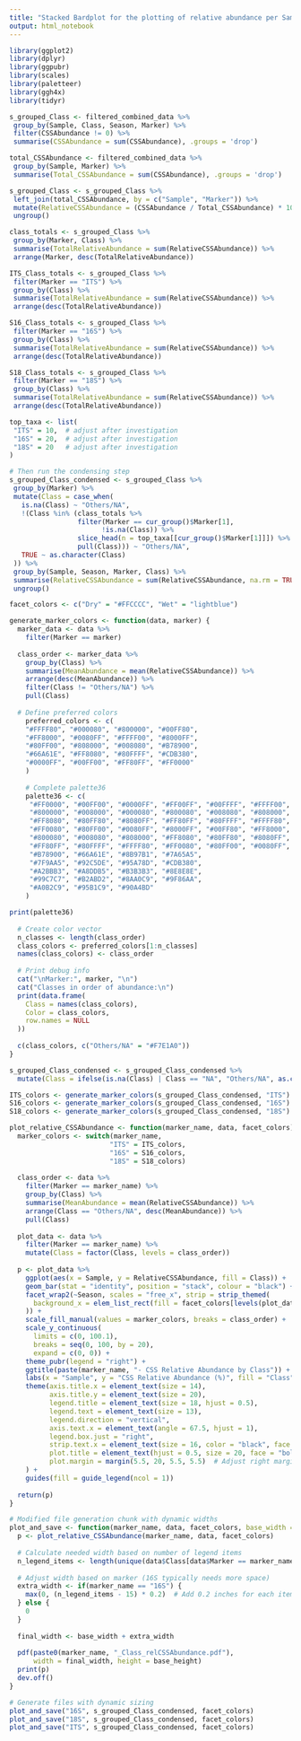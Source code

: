---
title: "Stacked Bardplot for the plotting of relative abundance per Sample per marker"
output: html_notebook
---
```{r}
library(ggplot2)
library(dplyr)
library(ggpubr)
library(scales)
library(paletteer)
library(ggh4x)
library(tidyr)
```

```{r}
s_grouped_Class <- filtered_combined_data %>% 
 group_by(Sample, Class, Season, Marker) %>%  
 filter(CSSAbundance != 0) %>% 
 summarise(CSSAbundance = sum(CSSAbundance), .groups = 'drop')

total_CSSAbundance <- filtered_combined_data %>%
 group_by(Sample, Marker) %>%
 summarise(Total_CSSAbundance = sum(CSSAbundance), .groups = 'drop')

s_grouped_Class <- s_grouped_Class %>%
 left_join(total_CSSAbundance, by = c("Sample", "Marker")) %>%
 mutate(RelativeCSSAbundance = (CSSAbundance / Total_CSSAbundance) * 100) %>%
 ungroup()

class_totals <- s_grouped_Class %>%
 group_by(Marker, Class) %>%
 summarise(TotalRelativeAbundance = sum(RelativeCSSAbundance)) %>%
 arrange(Marker, desc(TotalRelativeAbundance))

ITS_Class_totals <- s_grouped_Class %>%
 filter(Marker == "ITS") %>%
 group_by(Class) %>%
 summarise(TotalRelativeAbundance = sum(RelativeCSSAbundance)) %>%
 arrange(desc(TotalRelativeAbundance))

S16_Class_totals <- s_grouped_Class %>%
 filter(Marker == "16S") %>%
 group_by(Class) %>%
 summarise(TotalRelativeAbundance = sum(RelativeCSSAbundance)) %>%
 arrange(desc(TotalRelativeAbundance))

S18_Class_totals <- s_grouped_Class %>%
 filter(Marker == "18S") %>%
 group_by(Class) %>%
 summarise(TotalRelativeAbundance = sum(RelativeCSSAbundance)) %>%
 arrange(desc(TotalRelativeAbundance))

```

```{r}
top_taxa <- list(
 "ITS" = 10,  # adjust after investigation
 "16S" = 20,  # adjust after investigation
 "18S" = 20   # adjust after investigation
)

# Then run the condensing step
s_grouped_Class_condensed <- s_grouped_Class %>%
 group_by(Marker) %>%
 mutate(Class = case_when(
   is.na(Class) ~ "Others/NA",
   !(Class %in% (class_totals %>% 
                 filter(Marker == cur_group()$Marker[1],
                       !is.na(Class)) %>% 
                 slice_head(n = top_taxa[[cur_group()$Marker[1]]]) %>% 
                 pull(Class))) ~ "Others/NA",
   TRUE ~ as.character(Class)
 )) %>%
 group_by(Sample, Season, Marker, Class) %>%
 summarise(RelativeCSSAbundance = sum(RelativeCSSAbundance, na.rm = TRUE)) %>%
 ungroup()
```


```{r}
facet_colors <- c("Dry" = "#FFCCCC", "Wet" = "lightblue")

generate_marker_colors <- function(data, marker) {
  marker_data <- data %>% 
    filter(Marker == marker)
  
  class_order <- marker_data %>%
    group_by(Class) %>%
    summarise(MeanAbundance = mean(RelativeCSSAbundance)) %>%
    arrange(desc(MeanAbundance)) %>%
    filter(Class != "Others/NA") %>%
    pull(Class)
  
  # Define preferred colors
    preferred_colors <- c(
    "#FFFF80", "#000080", "#800000", "#00FF80",
    "#FF8000", "#0080FF", "#FFFF00", "#8000FF",
    "#80FF00", "#808000", "#008080", "#B78900", 
    "#66A61E", "#FF8080", "#80FFFF", "#CDB380",
    "#0000FF", "#00FF00", "#FF80FF", "#FF0000"
    )
    
    # Complete palette36
    palette36 <- c(
     "#FF0000", "#00FF00", "#0000FF", "#FF00FF", "#00FFFF", "#FFFF00",
     "#800000", "#008000", "#000080", "#800080", "#008080", "#808000",
     "#FF8080", "#80FF80", "#8080FF", "#FF80FF", "#80FFFF", "#FFFF80",
     "#FF0080", "#80FF00", "#0080FF", "#8000FF", "#00FF80", "#FF8000",
     "#800080", "#008080", "#808000", "#FF8080", "#80FF80", "#8080FF",
     "#FF80FF", "#80FFFF", "#FFFF80", "#FF0080", "#80FF00", "#0080FF",
     "#B78900", "#66A61E", "#8B97B1", "#7A65A5", 
     "#7F9AA5", "#92C5DE", "#95A78D", "#CDB380",
     "#A2BBB3", "#A8DDB5", "#B3B3B3", "#8E8E8E",
     "#99C7C7", "#B2ABD2", "#8AA0C9", "#9F86AA",
     "#A0B2C9", "#95B1C9", "#90A4BD"
    )

print(palette36)
  
  # Create color vector
  n_classes <- length(class_order)
  class_colors <- preferred_colors[1:n_classes]
  names(class_colors) <- class_order
  
  # Print debug info
  cat("\nMarker:", marker, "\n")
  cat("Classes in order of abundance:\n")
  print(data.frame(
    Class = names(class_colors),
    Color = class_colors,
    row.names = NULL
  ))
  
  c(class_colors, c("Others/NA" = "#F7E1A0"))
}

s_grouped_Class_condensed <- s_grouped_Class_condensed %>%
  mutate(Class = ifelse(is.na(Class) | Class == "NA", "Others/NA", as.character(Class)))

ITS_colors <- generate_marker_colors(s_grouped_Class_condensed, "ITS")
S16_colors <- generate_marker_colors(s_grouped_Class_condensed, "16S")
S18_colors <- generate_marker_colors(s_grouped_Class_condensed, "18S")
```


```{r}
plot_relative_CSSAbundance <- function(marker_name, data, facet_colors) {
  marker_colors <- switch(marker_name,
                         "ITS" = ITS_colors,
                         "16S" = S16_colors,
                         "18S" = S18_colors)
  
  class_order <- data %>%
    filter(Marker == marker_name) %>%
    group_by(Class) %>%
    summarise(MeanAbundance = mean(RelativeCSSAbundance)) %>%
    arrange(Class == "Others/NA", desc(MeanAbundance)) %>%  
    pull(Class)
  
  plot_data <- data %>%
    filter(Marker == marker_name) %>%
    mutate(Class = factor(Class, levels = class_order))
  
  p <- plot_data %>%
    ggplot(aes(x = Sample, y = RelativeCSSAbundance, fill = Class)) +
    geom_bar(stat = "identity", position = "stack", colour = "black") +
    facet_wrap2(~Season, scales = "free_x", strip = strip_themed(
      background_x = elem_list_rect(fill = facet_colors[levels(plot_data$Season)])
    )) +
    scale_fill_manual(values = marker_colors, breaks = class_order) +
    scale_y_continuous(
      limits = c(0, 100.1),
      breaks = seq(0, 100, by = 20),
      expand = c(0, 0)) + 
    theme_pubr(legend = "right") +
    ggtitle(paste(marker_name, "- CSS Relative Abundance by Class")) + 
    labs(x = "Sample", y = "CSS Relative Abundance (%)", fill = "Class") +
    theme(axis.title.x = element_text(size = 14),
          axis.title.y = element_text(size = 20),
          legend.title = element_text(size = 18, hjust = 0.5),
          legend.text = element_text(size = 13),
          legend.direction = "vertical",
          axis.text.x = element_text(angle = 67.5, hjust = 1),
          legend.box.just = "right",
          strip.text.x = element_text(size = 16, color = "black", face = "bold"),
          plot.title = element_text(hjust = 0.5, size = 20, face = "bold"),
          plot.margin = margin(5.5, 20, 5.5, 5.5)  # Adjust right margin
    ) + 
    guides(fill = guide_legend(ncol = 1)) 
  
  return(p)
}

# Modified file generation chunk with dynamic widths
plot_and_save <- function(marker_name, data, facet_colors, base_width = 10, base_height = 9) {
  p <- plot_relative_CSSAbundance(marker_name, data, facet_colors)
  
  # Calculate needed width based on number of legend items
  n_legend_items <- length(unique(data$Class[data$Marker == marker_name]))
  
  # Adjust width based on marker (16S typically needs more space)
  extra_width <- if(marker_name == "16S") {
    max(0, (n_legend_items - 15) * 0.2)  # Add 0.2 inches for each item over 15
  } else {
    0
  }
  
  final_width <- base_width + extra_width
  
  pdf(paste0(marker_name, "_Class_relCSSAbundance.pdf"), 
      width = final_width, height = base_height)
  print(p)
  dev.off()
}

# Generate files with dynamic sizing
plot_and_save("16S", s_grouped_Class_condensed, facet_colors)
plot_and_save("18S", s_grouped_Class_condensed, facet_colors)
plot_and_save("ITS", s_grouped_Class_condensed, facet_colors)
```

